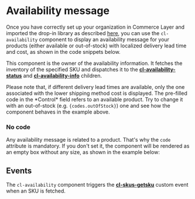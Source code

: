 
<Meta of={Stories} />

# Availability message

Once you have correctly set up your organization in Commerce Layer and imported the drop-in library as described [here](?path=/docs/getting-started--docs), you can use the `cl-availability` component to display an availability message for your products (either available or out-of-stock) with localized delivery lead time and cost, as shown in the code snippets below.

This component is the owner of the availability information. It fetches the inventory of the specified SKU and dispatches it to the [**cl-availability-status**](?path=/docs/components-availability-cl-availability-status--docs) and [**cl-availability-info**](?path=/docs/components-availability-cl-availability-info--docs) children.

<Alert title="Multiple delivery lead times" type="warning">
  Please note that, if different delivery lead times are available, only the one associated with the lower shipping method cost is displayed.
</Alert>

<Canvas of={Stories.Basic} />

<Controls of={Stories.Basic} />

<Alert title="Out of stock" type="info">
  The pre-filled code in the *Control* field refers to an available product. Try to change it with an out-of-stock (e.g. <code>{codes.outOfStock}</code>) one and see how the component behaves in the example above.
</Alert>

### No code

Any availability message is related to a product. That's why the `code` attribute is mandatory. If you don't set it, the component will be rendered as an empty box without any size, as shown in the example below:

<Canvas of={Stories.WithoutAttributes} />

## Events

The `cl-availability` component triggers the [**cl-skus-getsku**](?path=/docs/events--docs#cl-skus-getsku) custom event when an SKU is fetched.
